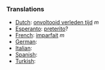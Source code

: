 ===Translations===
*[[Dutch]]: [[onvoltooid verleden tijd]] ''m''
*[[Esperanto]]: [[preterito]]?
*[[French]]: [[imparfait]] ''m''
*[[German]]: [[]]
*[[Italian]]: [[]]
*[[Spanish]]: [[]]
*[[Turkish]]: [[]]